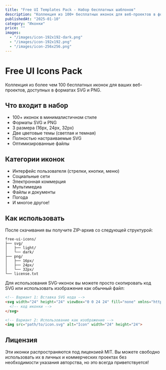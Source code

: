 ```yaml
---
title: "Free UI Templates Pack - Набор бесплатных шаблонов"
description: "Коллекция из 100+ бесплатных иконок для веб-проектов в форматах SVG и PNG"
publishedAt: "2025-01-10"
category: "Иконки"
price: ""
images:
  - "/images/icon-192x192-dark.png"
  - "/images/icon-192x192.png"
  - "/images/icon-256x256.png"
---
```


# Free UI Icons Pack

Коллекция из более чем 100 бесплатных иконок для ваших веб-проектов, доступных в форматах SVG и PNG.

## Что входит в набор

- 100+ иконок в минималистичном стиле
- Форматы SVG и PNG
- 3 размера (16px, 24px, 32px)
- Две цветовые темы (светлая и темная)
- Полностью настраиваемые SVG
- Оптимизированные файлы

## Категории иконок

- Интерфейс пользователя (стрелки, кнопки, меню)
- Социальные сети
- Электронная коммерция
- Мультимедиа
- Файлы и документы
- Погода
- И многое другое!

## Как использовать

После скачивания вы получите ZIP-архив со следующей структурой:

```
free-ui-icons/
├── svg/
│   ├── light/
│   └── dark/
├── png/
│   ├── 16px/
│   ├── 24px/
│   └── 32px/
└── license.txt
```

Для использования SVG-иконок вы можете просто скопировать код SVG или использовать изображение как обычный файл:

```html
<!-- Вариант 1: Вставка SVG кода -->
<svg width="24" height="24" viewBox="0 0 24 24" fill="none" xmlns="http://www.w3.org/2000/svg">
  <!-- код иконки -->
</svg>

<!-- Вариант 2: Использование как изображение -->
<img src="path/to/icon.svg" alt="Icon" width="24" height="24">
```

## Лицензия

Эти иконки распространяются под лицензией MIT. Вы можете свободно использовать их в личных и коммерческих проектах без необходимости указания авторства, но это всегда приветствуется! 
